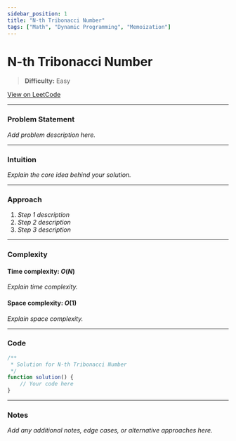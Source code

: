 ```yaml
---
sidebar_position: 1
title: "N-th Tribonacci Number"
tags: ["Math", "Dynamic Programming", "Memoization"]
---
```


# N-th Tribonacci Number

> **Difficulty:** Easy

[View on LeetCode](https://leetcode.com/problems/n-th-tribonacci-number/)

***

### Problem Statement

_Add problem description here._

***

### Intuition

_Explain the core idea behind your solution._

***

### Approach

1. _Step 1 description_
2. _Step 2 description_
3. _Step 3 description_

***

### Complexity

#### Time complexity: $O(N)$

_Explain time complexity._

#### Space complexity: $O(1)$

_Explain space complexity._

***

### Code

```javascript
/**
 * Solution for N-th Tribonacci Number
 */
function solution() {
    // Your code here
}
```

***

### Notes

_Add any additional notes, edge cases, or alternative approaches here._
